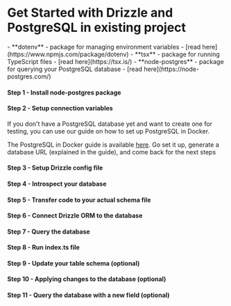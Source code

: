 
<Breadcrumbs/>

# Get Started with Drizzle and PostgreSQL in existing project

<Prerequisites>
  - **dotenv** - package for managing environment variables - [read here](https://www.npmjs.com/package/dotenv)
  - **tsx** - package for running TypeScript files - [read here](https://tsx.is/)
  - **node-postgres** - package for querying your PostgreSQL database - [read here](https://node-postgres.com/)
</Prerequisites>

<FileStructure/>

#### Step 1 - Install **node-postgres** package
<InstallPackages lib='pg' devlib=' @types/pg'/>

#### Step 2 - Setup connection variables

<SetupEnv env_variable='DATABASE_URL' />

<Callout title='tips'>
If you don't have a PostgreSQL database yet and want to create one for testing, you can use our guide on how to set up PostgreSQL in Docker.

The PostgreSQL in Docker guide is available [here](/docs/guides/postgresql-local-setup). Go set it up, generate a database URL (explained in the guide), and come back for the next steps
</Callout>

#### Step 3 - Setup Drizzle config file

<SetupConfig dialect='postgresql' env_variable='DATABASE_URL'/>

#### Step 4 - Introspect your database

<IntrospectPostgreSQL/>

#### Step 5 - Transfer code to your actual schema file

<TransferCode/>

#### Step 6 - Connect Drizzle ORM to the database

<ConnectPostgreSQL/>

#### Step 7 - Query the database

<QueryDatabase dialect='node-postgres' env_variable='DATABASE_URL'/>

#### Step 8 - Run index.ts file

<RunFile/>

#### Step 9 - Update your table schema (optional)

<UpdateSchema/>

#### Step 10 - Applying changes to the database (optional)

<ApplyChanges />

#### Step 11 - Query the database with a new field (optional)

<QueryDatabaseUpdated dialect='node-postgres' env_variable='DATABASE_URL' />